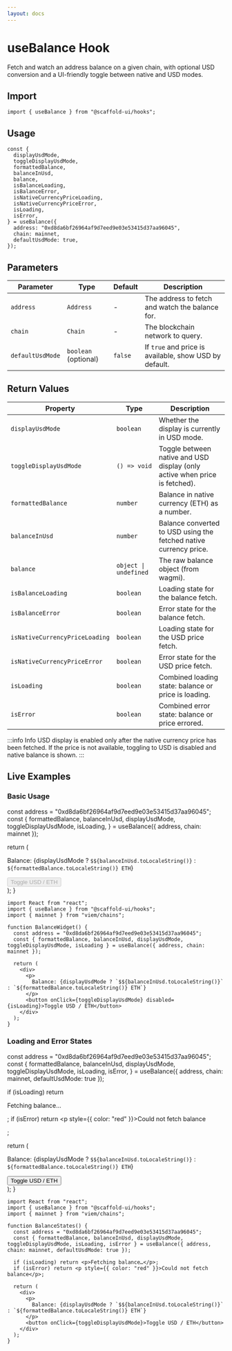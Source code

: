 ```yaml
---
layout: docs
---
```



# useBalance Hook

Fetch and watch an address balance on a given chain, with optional USD conversion and a UI-friendly toggle between native and USD modes.

## Import

```tsx
import { useBalance } from "@scaffold-ui/hooks";
```

## Usage

```tsx
const {
  displayUsdMode,
  toggleDisplayUsdMode,
  formattedBalance,
  balanceInUsd,
  balance,
  isBalanceLoading,
  isBalanceError,
  isNativeCurrencyPriceLoading,
  isNativeCurrencyPriceError,
  isLoading,
  isError,
} = useBalance({
  address: "0xd8da6bf26964af9d7eed9e03e53415d37aa96045",
  chain: mainnet,
  defaultUsdMode: true,
});
```

## Parameters

| Parameter | Type | Default | Description |
| --- | --- | --- | --- |
| `address` | `Address` | - | The address to fetch and watch the balance for. |
| `chain` | `Chain` | - | The blockchain network to query. |
| `defaultUsdMode` | `boolean` (optional) | `false` | If `true` and price is available, show USD by default. |

## Return Values

| Property | Type | Description |
| --- | --- | --- |
| `displayUsdMode` | `boolean` | Whether the display is currently in USD mode. |
| `toggleDisplayUsdMode` | `() => void` | Toggle between native and USD display (only active when price is fetched). |
| `formattedBalance` | `number` | Balance in native currency (ETH) as a number. |
| `balanceInUsd` | `number` | Balance converted to USD using the fetched native currency price. |
| `balance` | `object \| undefined` | The raw balance object (from wagmi). |
| `isBalanceLoading` | `boolean` | Loading state for the balance fetch. |
| `isBalanceError` | `boolean` | Error state for the balance fetch. |
| `isNativeCurrencyPriceLoading` | `boolean` | Loading state for the USD price fetch. |
| `isNativeCurrencyPriceError` | `boolean` | Error state for the USD price fetch. |
| `isLoading` | `boolean` | Combined loading state: balance or price is loading. |
| `isError` | `boolean` | Combined error state: balance or price errored. |

:::info Info
USD display is enabled only after the native currency price has been fetched. If the price is not available, toggling to USD is disabled and native balance is shown.
:::

## Live Examples

### Basic Usage

  const address = "0xd8da6bf26964af9d7eed9e03e53415d37aa96045";
  const {
    formattedBalance,
    balanceInUsd,
    displayUsdMode,
    toggleDisplayUsdMode,
    isLoading,
  } = useBalance({ address, chain: mainnet });

  return (
    <div>
      <p>
        Balance: {displayUsdMode ? `$${balanceInUsd.toLocaleString()}` : `${formattedBalance.toLocaleString()} ETH`}
      </p>
      <button onClick={toggleDisplayUsdMode} disabled={isLoading}>
        Toggle USD / ETH
      </button>
    </div>
  );
}

<DocsProvider>
  <UseBalanceBasicExample />
  <div style={{ height: 12 }} />

</DocsProvider>

```tsx
import React from "react";
import { useBalance } from "@scaffold-ui/hooks";
import { mainnet } from "viem/chains";

function BalanceWidget() {
  const address = "0xd8da6bf26964af9d7eed9e03e53415d37aa96045";
  const { formattedBalance, balanceInUsd, displayUsdMode, toggleDisplayUsdMode, isLoading } = useBalance({ address, chain: mainnet });

  return (
    <div>
      <p>
        Balance: {displayUsdMode ? `$${balanceInUsd.toLocaleString()}` : `${formattedBalance.toLocaleString()} ETH`}
      </p>
      <button onClick={toggleDisplayUsdMode} disabled={isLoading}>Toggle USD / ETH</button>
    </div>
  );
}
```

### Loading and Error States

  const address = "0xd8da6bf26964af9d7eed9e03e53415d37aa96045";
  const {
    formattedBalance,
    balanceInUsd,
    displayUsdMode,
    toggleDisplayUsdMode,
    isLoading,
    isError,
  } = useBalance({ address, chain: mainnet, defaultUsdMode: true });

  if (isLoading) return <p>Fetching balance…</p>;
  if (isError) return <p style={{ color: "red" }}>Could not fetch balance</p>;

  return (
    <div>
      <p>
        Balance: {displayUsdMode ? `$${balanceInUsd.toLocaleString()}` : `${formattedBalance.toLocaleString()} ETH`}
      </p>
      <button onClick={toggleDisplayUsdMode}>Toggle USD / ETH</button>
    </div>
  );
}

<DocsProvider>
  <UseBalanceLoadingErrorExample />
</DocsProvider>

```tsx
import React from "react";
import { useBalance } from "@scaffold-ui/hooks";
import { mainnet } from "viem/chains";

function BalanceStates() {
  const address = "0xd8da6bf26964af9d7eed9e03e53415d37aa96045";
  const { formattedBalance, balanceInUsd, displayUsdMode, toggleDisplayUsdMode, isLoading, isError } = useBalance({ address, chain: mainnet, defaultUsdMode: true });

  if (isLoading) return <p>Fetching balance…</p>;
  if (isError) return <p style={{ color: "red" }}>Could not fetch balance</p>;

  return (
    <div>
      <p>
        Balance: {displayUsdMode ? `$${balanceInUsd.toLocaleString()}` : `${formattedBalance.toLocaleString()} ETH`}
      </p>
      <button onClick={toggleDisplayUsdMode}>Toggle USD / ETH</button>
    </div>
  );
}
```
